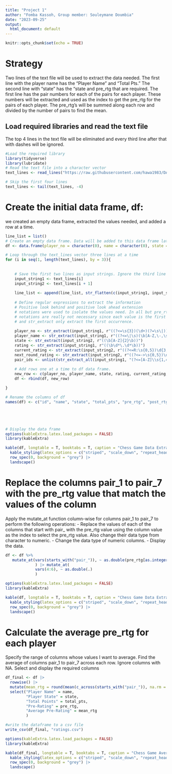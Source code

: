 ---
title: "Project 1"
author: "Fomba Kassoh, Group member: Souleymane Doumbia"
date: "2023-09-25"
output:
  html_document: default
---

```{r setup, include=FALSE}
knitr::opts_chunk$set(echo = TRUE)
```
# Strategy
Two lines of the text file will be used to extract the data needed. The first line with the player name has the "Player Name" and "Total Pts." The second line with "state" has the "state and pre_rtg that are required. The first line has the pair numbers for each of the pairs for each player. These numbers will be extracted and used as the index to get the pre_rtg for the pairs of each player. The pre_rtg's will be summed along each row and divided by the number of pairs to find the mean.

## Load required libraries and read the text file
The top 4 lines in the text file will be eliminated and every third line after that with dashes will be ignored.
```{r}
#Load the required library
library(tidyverse)
library(lubridate)
# Read the text file into a character vector
text_lines <- read_lines("https://raw.githubusercontent.com/hawa1983/DATA607/main/Chess%20Tournament.txt")

# Skip the first four lines
text_lines <- tail(text_lines, -4)

```
# Create the initial data frame, df:

we created an empty data frame, extracted the values needed, and added a row at a time.

```{r}
line_list = list()
# Create an empty data frame. Data will be added to this data frame later
df <- data.frame(player_no = character(0), name = character(0), state = character(0), score = character(0), current_rating = character(0), next_round_rating = character(0), pair_ids = list())

# Loop through the text_lines vector three lines at a time
for (i in seq(1, length(text_lines), by = 3)){
 
 
    # Save the first two lines as input strings. Ignore the third line with the dashes
    input_string1 <- text_lines[i]
    input_string2 <- text_lines[i + 1]
    
    line_list <- append(line_list, str_flatten(c(input_string1, input_string2)))
    
    # Define regular expressions to extract the information
    # Positive look behind and positive look ahead extension 
    # notations were used to isolate the values need. In all but pre_rtg and post_rtg, these 
    # notations are really not necessary since each value is the first occurrence of it's character type combination 
    # and str_extract only extract the first occurrence.
    
    player_no <- str_extract(input_string1, r"((?<=\s{3})(\d+)(?=\s\|))") 
    player_name <- str_extract(input_string1, r"((?<=\|\s)(\b[A-Z,\-,\s]+\b)(?=\s+\|\d+\.\d+\s+\|))") 
    state <- str_extract(input_string2, r"((\b[A-Z]{2}\b))") 
    rating <- str_extract(input_string1, r"((\b\d*\.\d*\b))") 
    current_rating <- str_extract(input_string2, r"((?<=R:\s{0,5})\d{3,4})")
    next_round_rating <- str_extract(input_string2, r"((?<=->\s{0,5})\d+)")
    pair_ids <- unlist(str_extract_all(input_string1, "(?<=[A-Z]\\s{1,4})(\\d*)(?=\\|)"))
      
    # Add rows one at a time to df data frame.
    new_row <- c(player_no, player_name, state, rating, current_rating, next_round_rating, pair_ids)
    df <- rbind(df, new_row)

}

# Rename the columns of df
names(df) <- c("id", "name", "state", "total_pts", "pre_rtg", "post_rtg", "pair_1", "pair_2", "pair_3", "pair_4", "pair_5", "pair_6", "pair_7")





# Display the data frame
options(kableExtra.latex.load_packages = FALSE)
library(kableExtra)

kable(df, longtable = T, booktabs = T, caption = "Chess Game Data Extraction") |>
  kable_styling(latex_options = c("striped", "scale_down", "repeat_header")) |> 
  row_spec(0, background = "grey") |> 
  landscape()

```

# Replace the columns pair_1 to pair_7 with the pre_rtg value that match the values of the column

Apply the mutate_at function column-wise for columns pair_1 to pair_7 to perform the following operations:
- Replace the values of each of the columns that start with pair_ with the pre_rtg value using the column value as the index to   select the pre_rtg value. Also change their data type from character to numeric.
- Change the data type of numeric columns.
- Display the data.
```{r columnwise}


df <- df %>%
   mutate_at(vars(starts_with("pair_")), ~ as.double(pre_rtg[as.integer(.)])
             ) |> mutate_at(
             vars(4:6), ~ as.double(.)
             )

options(kableExtra.latex.load_packages = FALSE)
library(kableExtra)

kable(df, longtable = T, booktabs = T, caption = "Chess Game Data Extraction") |>
  kable_styling(latex_options = c("striped", "scale_down", "repeat_header")) |> 
  row_spec(0, background = "grey") |> 
  landscape()
```

# Calculate the average pre_rtg for each player
Specify the range of columns whose values I want to average. Find the average of columns pair_1 to pair_7 across each row. Ignore columns with NA. Select and display the required columns

```{r rowwise}

df_final <- df |>
  rowwise() |>
  mutate(mean_rtg = round(mean(c_across(starts_with("pair_")), na.rm = TRUE))) |> 
  select("Player Name" = name, 
         "Player State" = state, 
         "Total Points" = total_pts, 
         "Pre-Rating" = pre_rtg, 
         "Average Pre-Rating" = mean_rtg
         )

#write the dataframe to a csv file
write_csv(df_final, "ratings.csv")

options(kableExtra.latex.load_packages = FALSE)
library(kableExtra)

kable(df_final, longtable = T, booktabs = T, caption = "Chess Game Average Pre-game Rating") |>
  kable_styling(latex_options = c("striped", "scale_down", "repeat_header")) |> 
  row_spec(0, background = "grey") |> 
  landscape()

```

